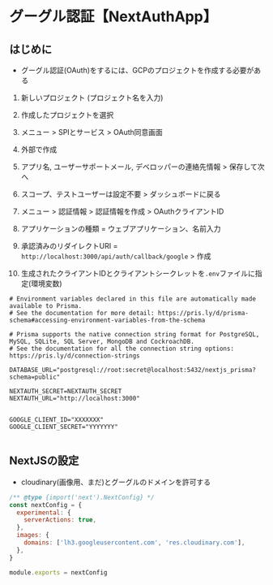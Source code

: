 # グーグル認証【NextAuthApp】

## はじめに
- グーグル認証(OAuth)をするには、GCPのプロジェクトを作成する必要がある
1. 新しいプロジェクト (プロジェクト名を入力)
2. 作成したプロジェクトを選択
3. メニュー > SPIとサービス > OAuth同意画面
3. 外部で作成
4. アプリ名, ユーザーサポートメール, デベロッパーの連絡先情報 > 保存して次へ
5. スコープ、テストユーザーは設定不要 > ダッシュボードに戻る

6. メニュー > 認証情報 > 認証情報を作成 > OAuthクライアントID
7. アプリケーションの種類 = ウェブアプリケーション、名前入力
8. 承認済みのリダイレクトURI = `http://localhost:3000/api/auth/callback/google` > 作成
9. 生成されたクライアントIDとクライアントシークレットを`.env`ファイルに指定(環境変数)


```.env filename=".env"
# Environment variables declared in this file are automatically made available to Prisma.
# See the documentation for more detail: https://pris.ly/d/prisma-schema#accessing-environment-variables-from-the-schema

# Prisma supports the native connection string format for PostgreSQL, MySQL, SQLite, SQL Server, MongoDB and CockroachDB.
# See the documentation for all the connection string options: https://pris.ly/d/connection-strings

DATABASE_URL="postgresql://root:secret@localhost:5432/nextjs_prisma?schema=public"

NEXTAUTH_SECRET=NEXTAUTH_SECRET
NEXTAUTH_URL="http://localhost:3000"


GOOGLE_CLIENT_ID="XXXXXXX"
GOOGLE_CLIENT_SECRET="YYYYYYY"


```


## NextJSの設定

- cloudinary(画像用、まだ)とグーグルのドメインを許可する
```js filename="next.config.js"
/** @type {import('next').NextConfig} */
const nextConfig = {
  experimental: {
    serverActions: true,
  },
  images: {
    domains: ['lh3.googleusercontent.com', 'res.cloudinary.com'],
  },
}

module.exports = nextConfig
```